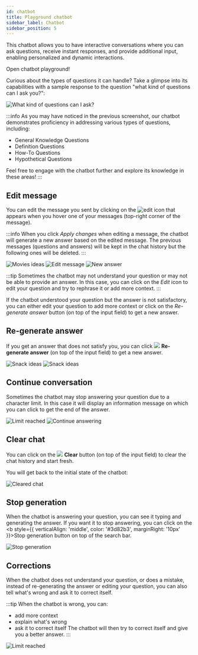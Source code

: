 ```yaml
---
id: chatbot
title: Playground chatbot
sidebar_label: Chatbot
sidebar_position: 5
---
```



This chatbot allows you to have interactive conversations where you can ask questions, receive instant responses, and provide additional input, enabling personalized and dynamic interactions.


<div style={{ display: 'flex', justifyContent: 'center', marginBottom: '20px' }}>
    <Link
        to='https://app.qanswer.ai/playground/chatbot'
        className="button button--primary button--lg"
        style={{ textDecoration: 'none', backgroundColor: 'var(--ifm-color-citrine-light)', color: '#000', border: 'none' }}
    >
        Open chatbot playground!
    </Link>
</div>

Curious about the types of questions it can handle? Take a glimpse into its capabilities with a sample response to the question "what kind of questions can I ask you?":

<Image src='/img/screenshots/playgrounds/chatbot/chat-subjects.png' alt='What kind of questions can I ask?'/>

:::info
As you may have noticed in the previous screenshot, our chatbot demonstrates proficiency in addressing various types of questions, including:

- General Knowledge Questions
- Definition Questions
- How-To Questions
- Hypothetical Questions

Feel free to engage with the chatbot further and explore its knowledge in these areas!
:::

## Edit message
<p>
    You can edit the message you sent by clicking on the
    <img src='/img/icons/edit_note.svg' style={{ width: '30px', padding: '0 5px', verticalAlign: 'middle' }} alt='edit' />
    icon that appears when you hover one of your messages (top-right corner of the message).
</p>

:::info
When you click *Apply changes* when editing a message, the chatbot will generate a new answer based on the edited message. The previous messages (questions and answers) will be kept in the chat history but the following ones will be deleted.
:::

<Tabs>
    <TabItem value='q1' label='Ask'>
        <Image src='/img/screenshots/playgrounds/chatbot/chat-movie.png' alt='Movies ideas'/>
    </TabItem>
    <TabItem value='q2' label='Edit' default>
        <Image src='/img/screenshots/playgrounds/chatbot/chat-movie-edit-ui.png' alt='Edit message'/>
    </TabItem>
    <TabItem value='q3' label='Edited'>
        <Image src='/img/screenshots/playgrounds/chatbot/chat-movie-edited-sci-fi.png' alt='New answer'/>
    </TabItem>
</Tabs>

:::tip
Sometimes the chatbot may not understand your question or may not be able to provide an answer. In this case, you can click on the *Edit* icon to edit your question and try to rephrase it or add more context.
:::

If the chatbot understood your question but the answer is not satisfactory, you can either edit your question to add more context or click on the *Re-generate answer* button (on top of the input field) to get a new answer.

## Re-generate answer

<p>
    If you get an answer that does not satisfy you, you can click
    <span style={{ whiteSpace: 'nowrap' }}>
        <img src='/img/icons/replay_blue.svg' style={{ width: '30px', padding: '0 5px', verticalAlign: 'middle' }}/>
        <b style={{ verticalAlign: 'middle', color: '#3d82b3', marginRight: '10px' }}>Re-generate answer</b>
    </span>
    (on top of the input field) to get a new answer.
</p>

<Tabs>
    <TabItem value='q1' label='Snack ideas' default>
        <Image src='/img/screenshots/playgrounds/chatbot/chat-snacks-1.png' alt='Snack ideas'/>
    </TabItem>
    <TabItem value='q2' label='Re-generated'>
        <Image src='/img/screenshots/playgrounds/chatbot/chat-snacks-2.png' alt='Snack ideas'/>
    </TabItem>
</Tabs>




## Continue conversation
Sometimes the chatbot may stop answering your question due to a character limit. In this case it will display an information message on which you can click to get the end of the answer.

<Tabs>
    <TabItem value='q1' label='Limit reached' default>
        <Image src='/img/screenshots/playgrounds/chatbot/chat-movie-limit-reached.png' alt='Limit reached'/>
    </TabItem>
    <TabItem value='q2' label='Continue'>
        <Image src='/img/screenshots/playgrounds/chatbot/chat-movie-limit-reached-continue.png' alt='Continue answering'/>
    </TabItem>
</Tabs>

## Clear chat
<p>
  You can click on the
  <span style={{ whiteSpace: 'nowrap' }}>
    <img src='/img/icons/clear.svg' style={{ width: '30px', padding: '0 5px', verticalAlign: 'middle' }}/>
    <b style={{ verticalAlign: 'middle', color: '#3d82b3', marginRight: '10px' }}>Clear</b>
  </span>
  button (on top of the input field) to clear the chat history and start fresh.
</p>

You will get back to the initial state of the chatbot:

<Image src='/img/screenshots/playgrounds/chatbot/chat-empty.png' alt='Cleared chat'/>

## Stop generation

When the chatbot is answering your question, you can see it typing and generating the answer. If you want it to stop answering, you can click on the <b style={{ verticalAlign: 'middle', color: '#3d82b3', marginRight: '10px' }}>Stop generation</b> button on top of the search bar.

<Image src='/img/screenshots/playgrounds/chatbot/stop-generating.png' alt='Stop generation'/>

## Corrections

When the chatbot does not understand your question, or does a mistake, instead of re-generating the answer or editing your question, you can also tell what's wrong and ask it to correct itself.

:::tip
When the chatbot is wrong, you can:
* add more context
* explain what's wrong
* ask it to correct itself
The chatbot will then try to correct itself and give you a better answer.
:::

<Image src='/img/screenshots/playgrounds/chatbot/chat-correct.png' alt='Limit reached'/>
